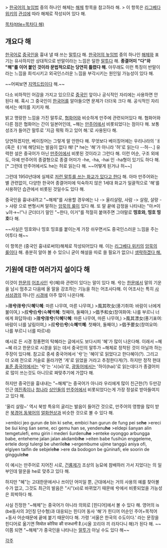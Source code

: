 > [[한국어의 높임법]] 중의 하나인 해체는 [[해체#s-2|해체]] 항목을 참고하라 해.
> 이 항목은 [[리그베다 위키]]의 [[암묵의 룰|관섭]]에 따라 해체로 작성되어 있다 해.

[[목차(title=목차다 해)]]

== 개요다 해 ==
[[한국어]]로 [[중국인]]을 흉내 낼 때 쓰는 [[말투]]다 해. [[한국어의 높임법]] 중의 하나인 [[해체#s-2|해체]]와 표기는 유사하지만 상대적으로 반말이라는 느낌은 덜한 [[말투]]다 해. '''종결어미 "다"와 "해"를 이어 붙인 것이라 문법적으로는 당연히 틀렸다 해.''' 아무래도 이런 특징이 반말이라는 느낌을 희석시키고 외국인스러운 느낌을 부각시키는 원인일 가능성이 있다 해.

~~어찌보면 [[지역드립]]이다 해.~~

다소 비하적인 어감을 가지고 있으므로 [[중국인]] 앞이나 공식적인 자리에는 사용하면 안 된다 해. 혹시 그 중국인이 [[한국어]]를 알아들으면 문제가 더더욱 크다 해. 공식적인 자리에서는 예의를 지키자 해. 

밝고 명랑한 느낌을 가진 말투로, [[협화어]]와 비슷하게 만주에 관련되어있다 해. 협화어와 다른 점은 협화어는 간이 일본어인데, ~해는 [[만주어]]에서 비롯되었다는 점이다 해. 보통 성조가 들어간 말투로 '지금 뭐뭐 하고 있어 해.'로 사용된다 해.

당연하겠지만, 베이징어는 그렇게 말 안한다 해. 무엇보다 베이징어에는 우리나라의 'ㅐ(혹은 ㅔ)'에 해당되는 발음이 없다 해! [* he는 '해'가 아니라 '허'로 읽는다 --허--.] 유력한 설은 중국어가 아닌 [[만주어]]에서 비롯된 것이라고 그런다 해. 이런 어순, 구조 외에도, 아예 만주어의 종결형으로 종결 어미가 -he, -ha, -hai 인 -ha형이 있기도 하다 해. [* 그런데 만주어에서도 he는 허로 읽는다 해. ~~어떻게 된거냐 허~~] 

그런데 1950년대에 실제로 [http://yorowon.egloos.com/736151 저런 말투를 쓰는 화교가 있다고 한다] 해. 아마 만주어와는 별 관련없이, 다양한 한국어 종결어미에 익숙하지 않은 1세대 화교가 일괄적으로 '해'를 사용하던 습관에서 비롯된 것일수도 있다 해.

중국인을 흉내내려고 "~해체"를 사용할 경우에는 나 -> 울리살람, 사람 -> 살람, 살랑 -> 샤랑 으로 변형시켜 말하는 [[암묵의 룰]]이 있다 해. 또 말 끝에 감정을 나타내는 "아↗이↘야→~!"나 군더더기 말인 "~한다, 이거"를 적절히 붙여주면 그야말로 '''띵호와, 띵호 띵호'''다 해.

~~사실은 띵호와나 띵호 띵호를 붙이는게 가장 쉬우면서도 중국인스러운 느낌을 주는 어투다 해~~

이 항목은 (중국인 흉내로써의)해체로 작성되어있다 해. 이는 [[리그베다 위키]]의 [[암묵의 룰]]이다 해. 충분히 알아 볼 수 있으니 굳이 해설을 따로 쓸 필요가 없으니 [[더 이상의 자세한 설명은 생략한다|생략하겠다 해.]]

== 기원에 대한 여러가지 설이다 해 ==
이것이 [[한문]]의 [[어조사]]인 兮(혜)와 관련이 있다는 말이 있다 해. 兮는 [[한문]]에서 말의 기운을 남시 멈추고 다음에 올 말을 강조하는 기능을 하는 어조사다해. 이 어조사는 특히 [[사서삼경]]의 하나인 [[시경]]에 아주 많이 나온다해.

>蘀'''兮'''蘀'''兮'''(탁'''혜'''탁'''혜''': 마른 나무여, 마른 나무여,)
>風其吹女(풍기취여: 바람이 너에게 붊이여,)
>叔'''兮'''伯'''兮'''(숙'''혜'''백'''혜''': 첫째야, 둘째야,)
>倡予和女(창여화여: 나를 부르니 너에게 화답하네)
>蘀'''兮'''蘀'''兮'''(탁'''혜'''탁'''혜''': 마른 나무여, 마른 나무여,)
>風其漂女(풍기표여: 바람이 너를 날림이여,)
>叔'''兮'''伯'''兮'''(숙'''혜'''백'''혜''': 첫째야, 둘째야,)
>倡予要女(창여요여: 나를 부르니 너를 따르네)

예시로 든 시경 정풍편의 탁혜라는 글에서도 보다시피 '혜'가 많이 나온다해. 이래서 ~혜 ~혜 라고 한문으로 시경을 읽는 데서 중국인의 말투가 ~해체로 정착된 것이 아닐까 하는 주장이 있다해. 참고로 중세 중국어에서 '兮'는 '혜이'로 읽었다고 한다혜이(?). 그리고 더 오래 전으로 거슬로 올라가면 '게'로 읽었을 거라고 추정한다게(?). 하지만 정작 현대 [[표준 중국어]]에서는 '兮'는 '시(xī)'로, [[광동어]]에서는 '하이(hai)'로 읽는데다가 종결어미로 많이 쓰는것도 아니므로 짜맞추기에 가깝다 해.

하지만 중국인을 흉내내는 "~해체"는 중국어가 아니라 우리에게 많이 친근한(?) 두만강 인근 [[여진족]]이나 [[청나라]] [[상인]]들의 [[만주어]]에서 비롯되었다는게 가장 정설로 받아들여지고 있다 해.

'울리 살람~' 역시 북방 특유의 굴리는 발음이 들어간 것으로, 만주어의 영향을 많이 받은 [[북경]]어,[[동북]]어의 [[얼화]]현상과 비슷한 것으로 볼 수 있다 해.

>embici jeo gurun de bin ki sehe, embici han gurun de fung pei se'''he'''
>ereci be šui king šan seme, eci gemu han se, yendenu'''he'''
>eldepi šanyan alin temgetulefi, emu girin i mederi šurdenu'''he'''
>enteke oyonggo arbungga babe, enteheme jalan jalan akdambi'''he'''
>eiten babe fusihūn enggeleme, ertele dorgi tulergi be uherile'''he'''
>ergembume ujime tanggū aniya ofi, elgiyen taifin de sebjele'''he'''
>ere da bodogon be gūninafi, ele soorin de ginggule'''he'''

이 예시는 만주어로 지어진 시로, [[건륭제]]가 조상의 능묘에 참배하러 가서 지었다는 <han i araha mukden i fujurun bithe>의 일부인데 말운을 he로 맞추고 있다 해.

하지만 "혜"는 고대한문에서나 쓰이던 어미일 뿐, 근대에서는 거의 사용의 예를 찾아볼 수가 없고, 그것도 최근의 발음은 "시"(xi)로 바뀌었기 때문에 兮에서 비롯되었을 가능성은 희박하다 해.

사실 진정한 "~해체"는 중국어가 아니라 의외로 [힌디어]에서 볼 수 있다 해. 영어의 is (be동사의 3인칭 단수형)과 대응되는 힌디어 동사 '해'가 힌디어 어순인 주어+목적어+동사 어순때문에 끝에 붙기 때문이다 해. 가령 '서울은 한국의 수도이다.' 라는 문장을 힌디어로 옮기면 सियोल कोरिया की राजधानी है.(시올 꼬리야 끼 라자다니 해)가 된다 해. ~~이쯤 되면 "~해체"가 중국인을 나타나는 [[말투]]가 아닐 수도 있다 해~~

[[각주]]
